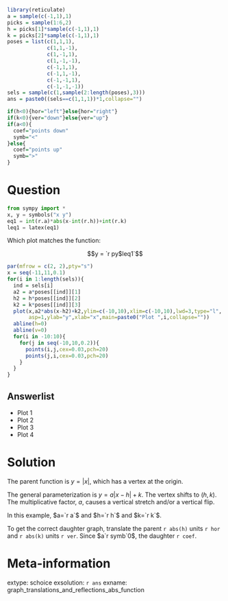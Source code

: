 ```r
library(reticulate)
a = sample(c(-1,1),1)
picks = sample(1:6,2)
h = picks[1]*sample(c(-1,1),1)
k = picks[2]*sample(c(-1,1),1)
poses = list(c(1,1,1),
             c(1,1,-1),
             c(1,-1,1),
             c(1,-1,-1),
             c(-1,1,1),
             c(-1,1,-1),
             c(-1,-1,1),
             c(-1,-1,-1))
sels = sample(c(1,sample(2:length(poses),3)))
ans = paste0((sels==c(1,1,1))*1,collapse="")

if(h<0){hor="left"}else{hor="right"}
if(k<0){ver="down"}else{ver="up"}
if(a<0){
  coef="points down"
  symb="<"
}else{
  coef="points up"
  symb=">"
}

```

Question
========

```python
from sympy import *
x, y = symbols("x y")
eq1 = int(r.a)*abs(x-int(r.h))+int(r.k)
leq1 = latex(eq1)
```

Which plot matches the function:

$$y = `r py$leq1`$$

```r
par(mfrow = c(2, 2),pty="s")
x = seq(-11,11,0.1)
for(i in 1:length(sels)){
  ind = sels[i]
  a2 = a*poses[[ind]][1]
  h2 = h*poses[[ind]][2]
  k2 = k*poses[[ind]][3]
  plot(x,a2*abs(x-h2)+k2,ylim=c(-10,10),xlim=c(-10,10),lwd=3,type="l",
       asp=1,ylab="y",xlab="x",main=paste0("Plot ",i,collapse=""))
  abline(h=0)
  abline(v=0)
  for(i in -10:10){
    for(j in seq(-10,10,0.2)){
      points(i,j,cex=0.03,pch=20)
      points(j,i,cex=0.03,pch=20)
    }
  }
}
```

Answerlist
--------

* Plot 1
* Plot 2
* Plot 3
* Plot 4

Solution
========

The parent function is $y=|x|$, which has a vertex at the origin.

The general parameterization is $y=a\left|x-h\right|+k$. The vertex shifts to $(h,k)$. The multiplicative factor, $a$, causes a vertical stretch and/or a vertical flip. 

In this example, $a=`r a`$ and $h=`r h`$ and $k=`r k`$.

To get the correct daughter graph, translate the parent `r abs(h)` units `r hor` and `r abs(k)` units `r ver`. Since $a`r symb`0$, the daughter `r coef`. 


Meta-information
============
extype: schoice
exsolution: `r ans`
exname: graph_translations_and_reflections_abs_function